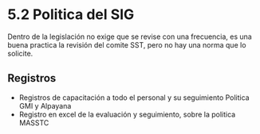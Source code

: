 # 5.2 Politica del SIG

Dentro de la legislación no exige que se revise con una frecuencia, es una buena practica la revisión del comite SST, pero no hay una norma que lo solicite.

## Registros

- Registros de capacitación a todo el personal y su seguimiento Politica GMI y Alpayana
- Registro en excel de la evaluación y seguimiento, sobre la politica MASSTC                                                                                                                             
